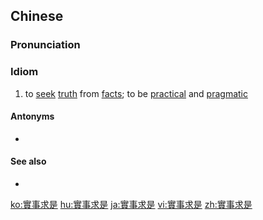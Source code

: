 {{also|实事求是}}
==Chinese==
{{zh-forms|s=实事求是|type=211}}

===Pronunciation===
{{zh-pron
|m=shíshìqiúshì
|c=sat6 si6 kau4 si6
|ma=Zh-shíshìqiúshì.ogg
|cat=cy
}}

===Idiom===
{{zh-idiom}}

# to [[seek]] [[truth]] from [[facts]]; to be [[practical]] and [[pragmatic]]

====Antonyms====
* {{zh-l|弄虛作假}}

====See also====
* {{pedialite|Seek truth from facts}}

{{zh-cat|Elementary}}

[[ko:實事求是]]
[[hu:實事求是]]
[[ja:實事求是]]
[[vi:實事求是]]
[[zh:實事求是]]